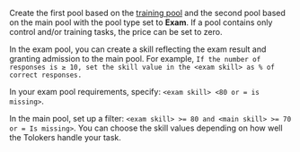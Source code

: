 <Cut title="How do I create two active training pools: the first one for practice and the second one to admit the Tolokers to the main pool?">

Create the first pool based on the [training pool](https://toloka.ai/en/docs/glossary#training-pool) and the second pool based on the main pool with the pool type set to **Exam**. If a pool contains only control and/or training tasks, the price can be set to zero.

In the exam pool, you can create a skill reflecting the exam result and granting admission to the main pool. For example, `If the number of responses is ≥ 10, set the skill value in the <exam skill> as % of correct responses.`

In your exam pool requirements, specify: `<exam skill> <80 or = is missing>`.

In the main pool, set up a filter: `<exam skill> >= 80 and <main skill> >= 70 or = Is missing>`. You can choose the skill values depending on how well the Tolokers handle your task.

</Cut>